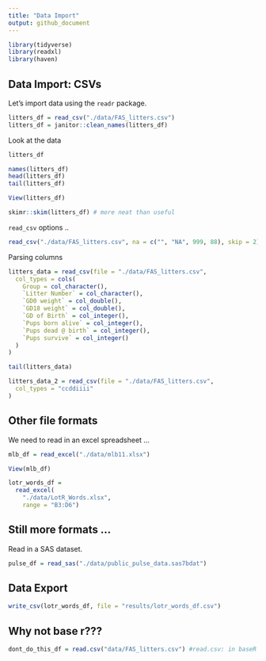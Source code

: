 ```yaml
---
title: "Data Import"
output: github_document
---
```


```r
library(tidyverse)
library(readxl)
library(haven)
```


## Data Import: CSVs

Let's import data using the `readr` package.

```r
litters_df = read_csv("./data/FAS_litters.csv")
litters_df = janitor::clean_names(litters_df)
```

Look at the data

```r
litters_df

names(litters_df)
head(litters_df)
tail(litters_df)
```

```r
View(litters_df)
```

```r
skimr::skim(litters_df) # more neat than useful
```

`read_csv` options ..

```r
read_csv("./data/FAS_litters.csv", na = c("", "NA", 999, 88), skip = 2) # skipping the first two rows
```

Parsing columns

```r
litters_data = read_csv(file = "./data/FAS_litters.csv",
  col_types = cols(
    Group = col_character(),
    `Litter Number` = col_character(),
    `GD0 weight` = col_double(),
    `GD18 weight` = col_double(),
    `GD of Birth` = col_integer(),
    `Pups born alive` = col_integer(),
    `Pups dead @ birth` = col_integer(),
    `Pups survive` = col_integer()
  )
)

tail(litters_data)

litters_data_2 = read_csv(file = "./data/FAS_litters.csv",
  col_types = "ccddiiii"
)
```

## Other file formats

We need to read in an excel spreadsheet ...

```r
mlb_df = read_excel("./data/mlb11.xlsx")
```

```r
View(mlb_df)
```

```r
lotr_words_df =
  read_excel(
    "./data/LotR_Words.xlsx",
    range = "B3:D6")
```

## Still more formats ...

Read in a SAS dataset.

```r
pulse_df = read_sas("./data/public_pulse_data.sas7bdat")
```

## Data Export

```r
write_csv(lotr_words_df, file = "results/lotr_words_df.csv")
```

## Why not base r???

```r
dont_do_this_df = read.csv("data/FAS_litters.csv") #read.csv: in baseR package
```

